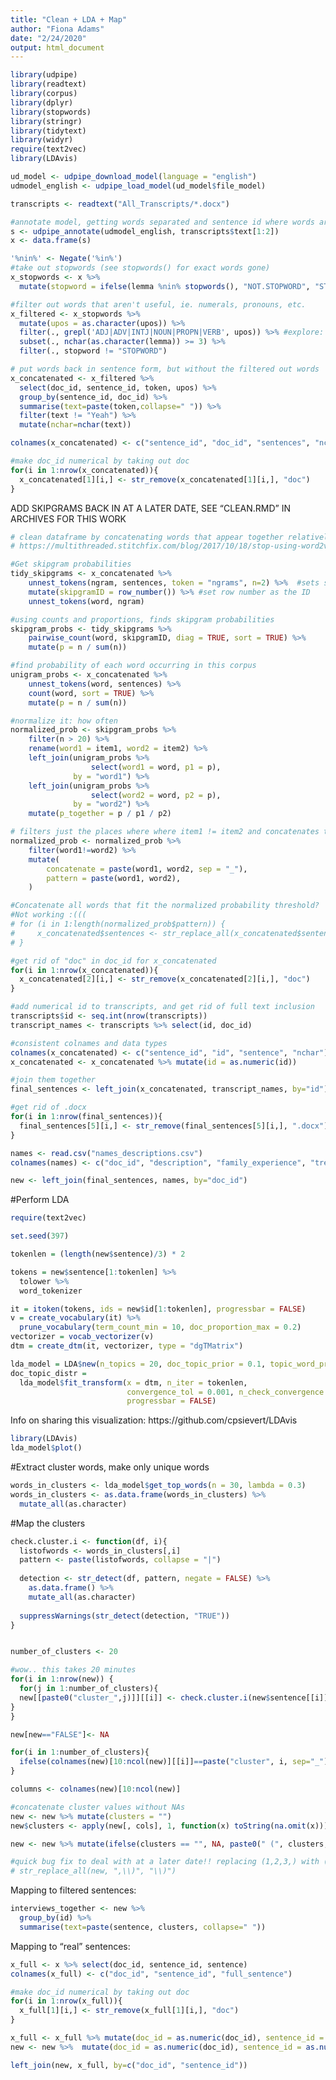 ```yaml
---
title: "Clean + LDA + Map"
author: "Fiona Adams"
date: "2/24/2020"
output: html_document
---
```

```r
library(udpipe)
library(readtext)
library(corpus)
library(dplyr)
library(stopwords)
library(stringr)
library(tidytext)
library(widyr)
require(text2vec)
library(LDAvis)
```

```r
ud_model <- udpipe_download_model(language = "english")
udmodel_english <- udpipe_load_model(ud_model$file_model)

transcripts <- readtext("All_Transcripts/*.docx")

#annotate model, getting words separated and sentence id where words are taken from
s <- udpipe_annotate(udmodel_english, transcripts$text[1:2])
x <- data.frame(s)
```

```r
'%nin%' <- Negate('%in%')
#take out stopwords (see stopwords() for exact words gone)
x_stopwords <- x %>% 
  mutate(stopword = ifelse(lemma %nin% stopwords(), "NOT.STOPWORD", "STOPWORD"))
```

```r
#filter out words that aren't useful, ie. numerals, pronouns, etc.
x_filtered <- x_stopwords %>% 
  mutate(upos = as.character(upos)) %>%
  filter(., grepl('ADJ|ADV|INTJ|NOUN|PROPN|VERB', upos)) %>% #explore: adv / intj inclusion
  subset(., nchar(as.character(lemma)) >= 3) %>%
  filter(., stopword != "STOPWORD")
```

```r
# put words back in sentence form, but without the filtered out words
x_concatenated <- x_filtered %>%
  select(doc_id, sentence_id, token, upos) %>% 
  group_by(sentence_id, doc_id) %>% 
  summarise(text=paste(token,collapse=" ")) %>%
  filter(text != "Yeah") %>%
  mutate(nchar=nchar(text))

colnames(x_concatenated) <- c("sentence_id", "doc_id", "sentences", "nchar")

#make doc_id numerical by taking out doc
for(i in 1:nrow(x_concatenated)){
  x_concatenated[1][i,] <- str_remove(x_concatenated[1][i,], "doc")
}
```

ADD SKIPGRAMS BACK IN AT A LATER DATE, SEE "CLEAN.RMD" IN ARCHIVES FOR THIS WORK
```r
# clean dataframe by concatenating words that appear together relatively often
# https://multithreaded.stitchfix.com/blog/2017/10/18/stop-using-word2vec/

#Get skipgram probabilities
tidy_skipgrams <- x_concatenated %>%
    unnest_tokens(ngram, sentences, token = "ngrams", n=2) %>%  #sets sliding window of 2
    mutate(skipgramID = row_number()) %>% #set row number as the ID
    unnest_tokens(word, ngram)

#using counts and proportions, finds skipgram probabilities
skipgram_probs <- tidy_skipgrams %>%
    pairwise_count(word, skipgramID, diag = TRUE, sort = TRUE) %>%
    mutate(p = n / sum(n))

#find probability of each word occurring in this corpus
unigram_probs <- x_concatenated %>%
    unnest_tokens(word, sentences) %>%
    count(word, sort = TRUE) %>%
    mutate(p = n / sum(n))

#normalize it: how often
normalized_prob <- skipgram_probs %>%
    filter(n > 20) %>%
    rename(word1 = item1, word2 = item2) %>%
    left_join(unigram_probs %>%
                  select(word1 = word, p1 = p),
              by = "word1") %>%
    left_join(unigram_probs %>%
                  select(word2 = word, p2 = p),
              by = "word2") %>%
    mutate(p_together = p / p1 / p2)

# filters just the places where where item1 != item2 and concatenates these words
normalized_prob <- normalized_prob %>%
    filter(word1!=word2) %>%
    mutate(
        concatenate = paste(word1, word2, sep = "_"),
        pattern = paste(word1, word2),
    )

#Concatenate all words that fit the normalized probability threshold?
#Not working :(((
# for (i in 1:length(normalized_prob$pattern)) {
#     x_concatenated$sentences <- str_replace_all(x_concatenated$sentences, normalized_prob$pattern[i], normalized_prob$concatenate[i])
# }
```

```r
#get rid of "doc" in doc_id for x_concatenated
for(i in 1:nrow(x_concatenated)){
  x_concatenated[2][i,] <- str_remove(x_concatenated[2][i,], "doc")
}

#add numerical id to transcripts, and get rid of full text inclusion
transcripts$id <- seq.int(nrow(transcripts))
transcript_names <- transcripts %>% select(id, doc_id)

#consistent colnames and data types
colnames(x_concatenated) <- c("sentence_id", "id", "sentence", "nchar")
x_concatenated <- x_concatenated %>% mutate(id = as.numeric(id))

#join them together
final_sentences <- left_join(x_concatenated, transcript_names, by="id")

#get rid of .docx
for(i in 1:nrow(final_sentences)){
  final_sentences[5][i,] <- str_remove(final_sentences[5][i,], ".docx")
}
```

```r
names <- read.csv("names_descriptions.csv")
colnames(names) <- c("doc_id", "description", "family_experience", "treatment_prof", "personal_experience")

new <- left_join(final_sentences, names, by="doc_id")
```

#Perform LDA
```r
require(text2vec)

set.seed(397)

tokenlen = (length(new$sentence)/3) * 2

tokens = new$sentence[1:tokenlen] %>% 
  tolower %>%
  word_tokenizer

it = itoken(tokens, ids = new$id[1:tokenlen], progressbar = FALSE)
v = create_vocabulary(it) %>% 
  prune_vocabulary(term_count_min = 10, doc_proportion_max = 0.2)
vectorizer = vocab_vectorizer(v)
dtm = create_dtm(it, vectorizer, type = "dgTMatrix")

lda_model = LDA$new(n_topics = 20, doc_topic_prior = 0.1, topic_word_prior = 0.01)
doc_topic_distr = 
  lda_model$fit_transform(x = dtm, n_iter = tokenlen, 
                          convergence_tol = 0.001, n_check_convergence = 25, 
                          progressbar = FALSE)
```

Info on sharing this visualization: https://github.com/cpsievert/LDAvis
```r
library(LDAvis)
lda_model$plot()
```

#Extract cluster words, make only unique words
```r
words_in_clusters <- lda_model$get_top_words(n = 30, lambda = 0.3)
words_in_clusters <- as.data.frame(words_in_clusters) %>% 
  mutate_all(as.character)
```

#Map the clusters
```r
check.cluster.i <- function(df, i){
  listofwords <- words_in_clusters[,i]
  pattern <- paste(listofwords, collapse = "|")
  
  detection <- str_detect(df, pattern, negate = FALSE) %>%
    as.data.frame() %>% 
    mutate_all(as.character)
  
  suppressWarnings(str_detect(detection, "TRUE"))
}


number_of_clusters <- 20

#wow.. this takes 20 minutes
for(i in 1:nrow(new)) {
  for(j in 1:number_of_clusters){
  new[[paste0("cluster_",j)]][[i]] <- check.cluster.i(new$sentence[[i]], j)
}
}

new[new=="FALSE"]<- NA
```

```r
for(i in 1:number_of_clusters){
  ifelse(colnames(new)[10:ncol(new)][[i]]==paste("cluster", i, sep="_"), new[10:ncol(new)][[i]] <- str_replace(new[10:ncol(new)][[i]], "TRUE", paste(i)), "breaks")
}
```
 
```r
columns <- colnames(new)[10:ncol(new)]

#concatenate cluster values without NAs
new <- new %>% mutate(clusters = "")
new$clusters <- apply(new[, cols], 1, function(x) toString(na.omit(x)))

new <- new %>% mutate(ifelse(clusters == "", NA, paste0(" (", clusters, ")")))

#quick bug fix to deal with at a later date!! replacing (1,2,3,) with (1,2,3)
# str_replace_all(new, ",\\)", "\\)")
```

Mapping to filtered sentences:
```r
interviews_together <- new %>%
  group_by(id) %>%
  summarise(text=paste(sentence, clusters, collapse=" "))
```


Mapping to "real" sentences:

```r
x_full <- x %>% select(doc_id, sentence_id, sentence)
colnames(x_full) <- c("doc_id", "sentence_id", "full_sentence")

#make doc_id numerical by taking out doc
for(i in 1:nrow(x_full)){
  x_full[1][i,] <- str_remove(x_full[1][i,], "doc")
}

x_full <- x_full %>% mutate(doc_id = as.numeric(doc_id), sentence_id = as.numeric(sentence_id))
new <- new %>%  mutate(doc_id = as.numeric(doc_id), sentence_id = as.numeric(sentence_id))
```

```r
left_join(new, x_full, by=c("doc_id", "sentence_id"))
```

